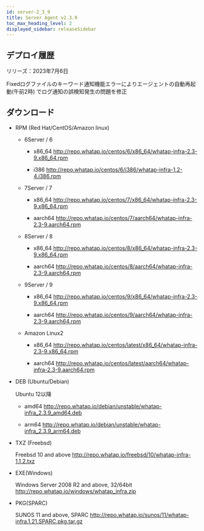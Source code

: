 ```yaml
---
id: server-2_3_9
title: Server Agent v2.3.9
toc_max_heading_level: 2
displayed_sidebar: releaseSidebar
---
```


## デプロイ履歴

リリーズ：2023年7月6日

<p><Status>Fixed</Status>ログファイルのキーワード通知機能エラーによりエージェントの自動再起動(午前2時) でログ通知の誤検知発生の問題を修正</p>

## ダウンロード

- RPM (Red Hat/CentOS/Amazon linux)

  - 6Server / 6

    - x86_64 http://repo.whatap.io/centos/6/x86_64/whatap-infra-2.3-9.x86_64.rpm

    - i386 http://repo.whatap.io/centos/6/i386/whatap-infra-1.2-4.i386.rpm

  - 7Server / 7

    - x86_64 http://repo.whatap.io/centos/7/x86_64/whatap-infra-2.3-9.x86_64.rpm

    - aarch64 http://repo.whatap.io/centos/7/aarch64/whatap-infra-2.3-9.aarch64.rpm

  - 8Server / 8

    - x86_64 http://repo.whatap.io/centos/8/x86_64/whatap-infra-2.3-9.x86_64.rpm

    - aarch64 http://repo.whatap.io/centos/8/aarch64/whatap-infra-2.3-9.aarch64.rpm

  - 9Server / 9

    - x86_64 http://repo.whatap.io/centos/9/x86_64/whatap-infra-2.3-9.x86_64.rpm

    - aarch64 http://repo.whatap.io/centos/9/aarch64/whatap-infra-2.3-9.aarch64.rpm

  - Amazon Linux2

    - x86_64 http://repo.whatap.io/centos/latest/x86_64/whatap-infra-2.3-9.x86_64.rpm

    - aarch64 http://repo.whatap.io/centos/latest/aarch64/whatap-infra-2.3-9.aarch64.rpm

- DEB (Ubuntu/Debian)

  Ubuntu 12以降

  - amd64 http://repo.whatap.io/debian/unstable/whatap-infra_2.3.9_amd64.deb

  - arm64 http://repo.whatap.io/debian/unstable/whatap-infra_2.3.9_arm64.deb

- TXZ (Freebsd)

  Freebsd 10 and above http://repo.whatap.io/freebsd/10/whatap-infra-1.1.2.txz

- EXE(Windows)

  Windows Server 2008 R2 and above, 32/64bit http://repo.whatap.io/windows/whatap_infra.zip

- PKG(SPARC)

  SUNOS 11 and above, SPARC http://repo.whatap.io/sunos/11/whatap-infra.1.21.SPARC.pkg.tar.gz
